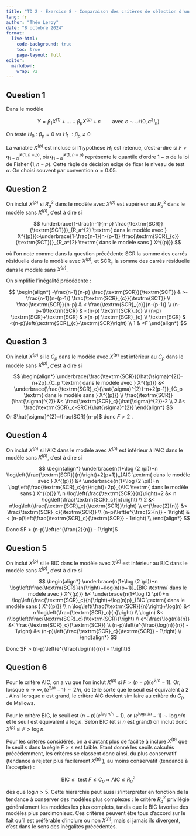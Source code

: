 ```yaml
---
title: "TD 2 - Exercice 8 - Comparaison des critères de sélection d'un modèle"
lang: fr
author: "Théo Leroy"
date: "8 octobre 2024"
format:
  live-html:
    code-background: true
    toc: true
    page-layout: full
editor: 
  markdown: 
    wrap: 72
---
```



## Question 1

Dans le modèle

$$Y= \beta_1X^{(1)}+\dots+\beta_pX^{(p)}+\varepsilon \qquad \textrm{avec} \ \varepsilon \sim \mathcal{N}(0,\sigma^2I_n)$$

On teste $H_0 \ : \ \beta_p=0 \ vs \ H_1 \ : \beta_p \neq 0$

La variable $X^{(p)}$ est incluse si l'hypothèse $H_{1}$ est retenue,
c'est-à-dire si $F > q_{1-\alpha}^{\mathcal{F}\left(1, \ n-p\right)}$,
où $q_{1-\alpha}^{\mathcal{F}\left(1, \ n-p\right)}$ représente le
quantile d'ordre $1-\alpha$ de la loi de Fisher $(1, n-p)$. Cette règle
de décision exige de fixer le niveau de test $\alpha$. On choisi souvent
par convention $\alpha=0.05$.


## Question 2

On inclut $X^{(p)}$ si $R_{a}^{2}$ dans le modèle avec $X^{(p)}$ est
supérieur au $R_{a}^{2}$ dans le modèle sans $X^{(p)}$, c'est à dire si

$$
\underbrace{1-\frac{n-1}{n-p} \frac{\textrm{SCR}}{\textrm{SCT}}}_{R_a^{2} \textrm{ dans le modèle avec } X^{(p)}}>\underbrace{1-\frac{n-1}{n-(p-1)} \frac{\textrm{SCR}_{c}}{\textrm{SCT}}}_{R_a^{2} \textrm{ dans le modèle sans } X^{(p)}}
$$

où l'on note comme dans la question précédente $\textrm{SCR}$ la somme
des carrés résiduelle dans le modèle avec $X^{(p)}$, et
$\textrm{SCR}_{c}$ la somme des carrés résiduelle dans le modèle sans
$X^{(p)}$.

On simplifie l'inégalité précédente :

$$
\begin{align*}
-\frac{n-1}{n-p} \frac{\textrm{SCR}}{\textrm{SCT}} & >-\frac{n-1}{n-(p-1)} \frac{\textrm{SCR}_{c}}{\textrm{SCT}} \\
\frac{\textrm{SCR}}{n-p} & < \frac{\textrm{SCR}_{c}}{n-(p-1)} \\
(n-p+1)\textrm{SCR} & <(n-p) \textrm{SCR}_{c} \\
(n-p) \textrm{SCR}+\textrm{SCR} & >(n-p) \textrm{SCR}_{c} \\
\textrm{SCR} & <(n-p)\left(\textrm{SCR}_{c}-\textrm{SCR}\right) \\
1 & <F
\end{align*}
$$


## Question 3

On inclut $X^{(p)}$ si le $C_p$ dans le modèle avec $X^{(p)}$ est
inférieur au $C_p$ dans le modèle sans $X^{(p)}$, c'est à dire si

$$
\begin{align*}
\underbrace{\frac{\textrm{SCR}}{\hat{\sigma}^{2}}-n+2p}_{C_p \textrm{ dans le modèle avec } X^{(p)}} &< \underbrace{\frac{\textrm{SCR}_c}{\hat{\sigma}^{2}}-n+2(p-1)}_{C_p \textrm{ dans le modèle sans } X^{(p)}} \\
\frac{\textrm{SCR}}{\hat{\sigma}^{2}} &< \frac{\textrm{SCR}_c}{\hat{\sigma}^{2}}-2 \\
2 &< \frac{\textrm{SCR}_c-SRC}{\hat{\sigma}^{2}}
\end{align*} 
$$ Or $\hat{\sigma}^{2}=\frac{SCR}{n-p}$ donc $F>2$ .


## Question 4

On inclut $X^{(p)}$ si l'AIC dans le modèle avec $X^{(p)}$ est inférieur
à l'AIC dans le modèle sans $X^{(p)}$, c'est à dire si

$$
\begin{align*}
\underbrace{n(1+\log (2 \pi))+n \log\left(\frac{\textrm{SCR}}{n}\right)+2(p+1)}_{AIC \textrm{ dans le modèle avec } X^{(p)}} &< \underbrace{n(1+\log (2 \pi))+n \log\left(\frac{\textrm{SCR}_c}{n}\right)+2p}_{AIC \textrm{ dans le modèle sans } X^{(p)}} \\
n \log\left(\frac{\textrm{SCR}}{n}\right)+2 &< n \log\left(\frac{\textrm{SCR}_c}{n}\right) \\
2 &< n\log\left(\frac{\textrm{SCR}_c}{\textrm{SCR}}\right) \\
e^{\frac{2}{n}} &< \frac{\textrm{SCR}_c}{\textrm{SCR}} \\
(n-p)\left(e^{\frac{2}{n}} - 1\right) &< (n-p)\left(\frac{\textrm{SCR}_c}{\textrm{SCR}} - 1\right) \\
\end{align*} 
$$

Donc $F > (n-p)\left(e^{\frac{2}{n}} - 1\right)$


## Question 5

On inclut $X^{(p)}$ si le BIC dans le modèle avec $X^{(p)}$ est
inférieur au BIC dans le modèle sans $X^{(p)}$, c'est à dire si

$$
\begin{align*}
\underbrace{n(1+\log (2 \pi))+n \log\left(\frac{\textrm{SCR}}{n}\right)+\log(n)(p+1)}_{BIC \textrm{ dans le modèle avec } X^{(p)}} &< \underbrace{n(1+\log (2 \pi))+n \log\left(\frac{\textrm{SCR}_c}{n}\right)+\log(n)p}_{BIC \textrm{ dans le modèle sans } X^{(p)}} \\
n \log\left(\frac{\textrm{SCR}}{n}\right)+\log(n) &< n \log\left(\frac{\textrm{SCR}_c}{n}\right) \\
\log(n) &< n\log\left(\frac{\textrm{SCR}_c}{\textrm{SCR}}\right) \\
e^{\frac{\log(n)}{n}} &< \frac{\textrm{SCR}_c}{\textrm{SCR}} \\
(n-p)\left(e^{\frac{\log(n)}{n}} - 1\right) &< (n-p)\left(\frac{\textrm{SCR}_c}{\textrm{SCR}} - 1\right) \\
\end{align*} 
$$

Donc $F > (n-p)\left(e^{\frac{\log(n)}{n}} - 1\right)$



## Question 6

Pour le critère AIC, on a vu que l'on inclut $X^{(p)}$ si
$F>(n-p)\left(e^{2 / n}-1\right)$. Or, lorsque
$n \rightarrow \infty,\left(e^{2 / n}-1\right) \sim 2 / n$, de telle
sorte que le seuil est équivalent à 2 . Ainsi lorsque $n$ est grand, le
critère AIC devient similaire au critère du $C_{p}$ de Mallows.

Pour le critère BIC, le seuil est $(n-p)\left(e^{\log n / n}-1\right)$,
or $\left(e^{\log n / n}-1\right) \sim \log n / n$ et le seuil est
équivalent à $\log n$. Selon BIC (et si $n$ est grand) on inclut donc
$X^{(p)}$ si $F>\log n$.

Pour les critères considérés, on a d'autant plus de facilité à inclure
$X^{(p)}$ que le seuil $s$ dans la règle $F>s$ est faible. Etant donné
les seuils calculés précédemment, les critères se classent donc ainsi,
du plus conservatif (tendance à rejeter plus facilement $X^{(p)}$ ), au
moins conservatif (tendance à l'accepter) :

$$
\textrm{BIC} \leq \text { test } F \leq C_{p} \approx \textrm{AIC} \leq R_{a}^{2}
$$

dès que $\log n > 5$. Cette hiérarchie peut aussi s’interpréter en
fonction de la tendance à conserver des modèles plus complexes : le
critère $R_{a}^{2}$ privilégie généralement les modèles les plus
complets, tandis que le BIC favorise des modèles plus parcimonieux. Ces
critères peuvent être tous d'accord sur le fait qu'il est préférable
d'inclure ou non $X^{(p)}$, mais si jamais ils divergent, c'est dans le
sens des inégalités précédentes.

